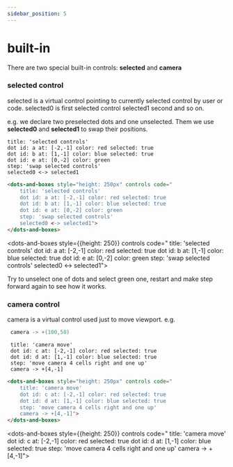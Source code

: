 ```yaml
---
sidebar_position: 5
---
```


# built-in

There are two special built-in controls: **selected** and **camera**

### **selected** control

selected is a virtual control pointing to currently selected control by user or code.
selected0 is first selected control selected1 second and so on.

e.g. we declare two preselected dots and one unselected. Them we use **selected0** and **selected1** to swap their positions.

```dabl tab showLineNumbers
title: 'selected controls'
dot id: a at: [-2,-1] color: red selected: true
dot id: b at: [1,-1] color: blue selected: true
dot id: e at: [0,-2] color: green
step: 'swap selected controls'
selected0 <-> selected1
```
```html tab showLineNumbers
<dots-and-boxes style="height: 250px" controls code="
    title: 'selected controls'
    dot id: a at: [-2,-1] color: red selected: true
    dot id: b at: [1,-1] color: blue selected: true
    dot id: e at: [0,-2] color: green
    step: 'swap selected controls'
    selected0 <-> selected1">
</dots-and-boxes>
```

<dots-and-boxes style={{height: 250}} controls code="
    title: 'selected controls'
    dot id: a at: [-2,-1] color: red selected: true
    dot id: b at: [1,-1] color: blue selected: true
    dot id: e at: [0,-2] color: green
    step: 'swap selected controls'
    selected0 <-> selected1">
</dots-and-boxes>

Try to unselect one of dots and select green one, restart and make step forward again to see how it works.

### **camera** control
camera is a virtual control used just to move viewport.
e.g.
```C
 camera -> +(100,50)
 ```

```dabl tab showLineNumbers
 title: 'camera move'
 dot id: c at: [-2,-1] color: red selected: true
 dot id: d at: [1,-1] color: blue selected: true
 step: 'move camera 4 cells right and one up'
 camera -> +[4,-1]
```
```html tab showLineNumbers
<dots-and-boxes style="height: 250px" controls code="
    title: 'camera move'
    dot id: c at: [-2,-1] color: red selected: true
    dot id: d at: [1,-1] color: blue selected: true
    step: 'move camera 4 cells right and one up'
    camera -> +[4,-1]">
</dots-and-boxes>
```

<dots-and-boxes style={{height: 250}} controls code="
    title: 'camera move'
    dot id: c at: [-2,-1] color: red selected: true
    dot id: d at: [1,-1] color: blue selected: true
    step: 'move camera 4 cells right and one up'
    camera -> +[4,-1]">
</dots-and-boxes>